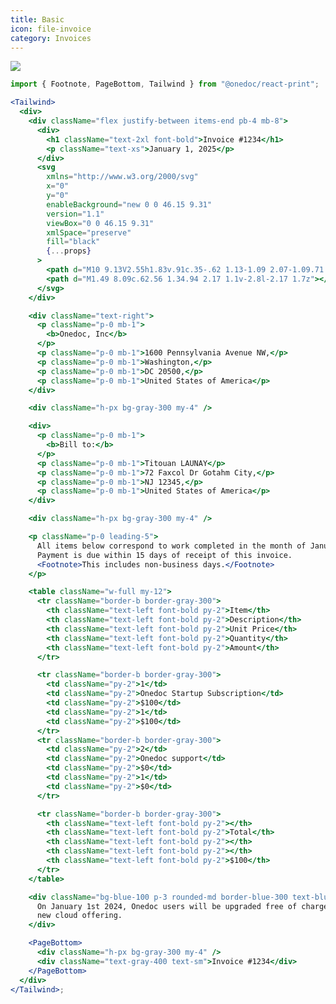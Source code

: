 ```yaml
---
title: Basic
icon: file-invoice
category: Invoices
---
```


<Frame background="subtle"><img src="../../images/previews/ui-templates-invoice-b87296fc/document.1.jpg" style={{  width: '100%', height: 'auto', maxHeight: '500px', borderRadius: "0.25rem", overflow: "hidden", border: '1px solid #E5E4E2' }} /></Frame>

```jsx
import { Footnote, PageBottom, Tailwind } from "@onedoc/react-print";

<Tailwind>
  <div>
    <div className="flex justify-between items-end pb-4 mb-8">
      <div>
        <h1 className="text-2xl font-bold">Invoice #1234</h1>
        <p className="text-xs">January 1, 2025</p>
      </div>
      <svg
        xmlns="http://www.w3.org/2000/svg"
        x="0"
        y="0"
        enableBackground="new 0 0 46.15 9.31"
        version="1.1"
        viewBox="0 0 46.15 9.31"
        xmlSpace="preserve"
        fill="black"
        {...props}
      >
        <path d="M10 9.13V2.55h1.83v.91c.35-.62 1.13-1.09 2.07-1.09.71 0 1.32.24 1.81.71s.74 1.15.74 2.03v4.02h-1.88V5.6c0-.96-.5-1.5-1.28-1.5-.85 0-1.42.62-1.42 1.55v3.48H10zM23.84 6.48h-4.83c.23.83.83 1.24 1.79 1.24.74 0 1.43-.22 2.05-.64l.74 1.28c-.8.61-1.76.91-2.88.91-1.16 0-2.05-.34-2.67-1-.61-.66-.92-1.47-.92-2.45 0-1 .32-1.81.96-2.46.64-.66 1.48-.98 2.51-.98.97 0 1.76.3 2.39.89.62.59.94 1.39.94 2.41-.01.23-.04.5-.08.8zM19 5.13h3.09c-.18-.76-.73-1.22-1.51-1.22-.76 0-1.38.46-1.58 1.22zM29.43 0h1.88v9.13h-1.82v-.71c-.52.59-1.16.88-1.96.88-.92 0-1.69-.32-2.31-.98-.61-.66-.92-1.47-.92-2.47 0-.98.31-1.8.92-2.46.62-.66 1.39-1 2.31-1 .74 0 1.38.26 1.89.8V0zm-.39 4.6c-.31-.34-.71-.5-1.2-.5s-.89.17-1.21.5c-.31.34-.47.74-.47 1.22 0 .49.16.91.47 1.25.32.34.72.5 1.21.5s.89-.17 1.2-.5c.32-.34.48-.76.48-1.25 0-.47-.15-.88-.48-1.22zM33.03 8.31c-.66-.67-.98-1.5-.98-2.47s.32-1.8.98-2.46c.66-.67 1.51-1.01 2.55-1.01 1.04 0 1.91.34 2.57 1.01.66.66 1 1.49 1 2.46s-.34 1.8-1 2.47c-.66.66-1.52 1-2.57 1-1.04 0-1.89-.34-2.55-1zm3.74-3.68c-.32-.34-.72-.5-1.19-.5s-.86.17-1.19.5c-.32.32-.48.73-.48 1.2 0 .49.16.9.48 1.24.32.32.72.49 1.19.49s.86-.17 1.19-.49c.32-.34.49-.74.49-1.24 0-.47-.17-.88-.49-1.2zM40.5 8.31c-.65-.65-.97-1.47-.97-2.48s.32-1.83.98-2.47c.66-.65 1.5-.97 2.54-.97 1.36 0 2.55.67 3.09 1.87l-1.5.8c-.38-.62-.9-.94-1.56-.94-.49 0-.89.17-1.21.49-.32.32-.48.73-.48 1.21 0 .49.16.91.47 1.24.32.32.72.48 1.2.48.66 0 1.27-.38 1.55-.92l1.52.9c-.58 1.07-1.74 1.75-3.12 1.75-1.02 0-1.86-.32-2.51-.96zM9.26 4.7c0-1.29-.44-2.36-1.34-3.25C7.03.55 5.94.1 4.63.1c-1.3 0-2.39.45-3.29 1.35C.45 2.34 0 3.43 0 4.71c0 .37.05.72.12 1.05l4.3-3.39h2.22v6.46c.47-.22.9-.5 1.29-.88.89-.89 1.33-1.97 1.33-3.25z"></path>
        <path d="M1.49 8.09c.62.56 1.34.94 2.17 1.1v-2.8l-2.17 1.7z"></path>
      </svg>
    </div>

    <div className="text-right">
      <p className="p-0 mb-1">
        <b>Onedoc, Inc</b>
      </p>
      <p className="p-0 mb-1">1600 Pennsylvania Avenue NW,</p>
      <p className="p-0 mb-1">Washington,</p>
      <p className="p-0 mb-1">DC 20500,</p>
      <p className="p-0 mb-1">United States of America</p>
    </div>

    <div className="h-px bg-gray-300 my-4" />

    <div>
      <p className="p-0 mb-1">
        <b>Bill to:</b>
      </p>
      <p className="p-0 mb-1">Titouan LAUNAY</p>
      <p className="p-0 mb-1">72 Faxcol Dr Gotahm City,</p>
      <p className="p-0 mb-1">NJ 12345,</p>
      <p className="p-0 mb-1">United States of America</p>
    </div>

    <div className="h-px bg-gray-300 my-4" />

    <p className="p-0 leading-5">
      All items below correspond to work completed in the month of January 2024.
      Payment is due within 15 days of receipt of this invoice.
      <Footnote>This includes non-business days.</Footnote>
    </p>

    <table className="w-full my-12">
      <tr className="border-b border-gray-300">
        <th className="text-left font-bold py-2">Item</th>
        <th className="text-left font-bold py-2">Description</th>
        <th className="text-left font-bold py-2">Unit Price</th>
        <th className="text-left font-bold py-2">Quantity</th>
        <th className="text-left font-bold py-2">Amount</th>
      </tr>

      <tr className="border-b border-gray-300">
        <td className="py-2">1</td>
        <td className="py-2">Onedoc Startup Subscription</td>
        <td className="py-2">$100</td>
        <td className="py-2">1</td>
        <td className="py-2">$100</td>
      </tr>
      <tr className="border-b border-gray-300">
        <td className="py-2">2</td>
        <td className="py-2">Onedoc support</td>
        <td className="py-2">$0</td>
        <td className="py-2">1</td>
        <td className="py-2">$0</td>
      </tr>

      <tr className="border-b border-gray-300">
        <th className="text-left font-bold py-2"></th>
        <th className="text-left font-bold py-2">Total</th>
        <th className="text-left font-bold py-2"></th>
        <th className="text-left font-bold py-2"></th>
        <th className="text-left font-bold py-2">$100</th>
      </tr>
    </table>

    <div className="bg-blue-100 p-3 rounded-md border-blue-300 text-blue-800 text-sm">
      On January 1st 2024, Onedoc users will be upgraded free of charge to our
      new cloud offering.
    </div>

    <PageBottom>
      <div className="h-px bg-gray-300 my-4" />
      <div className="text-gray-400 text-sm">Invoice #1234</div>
    </PageBottom>
  </div>
</Tailwind>;

```

